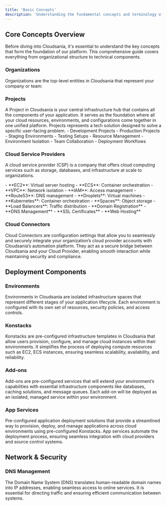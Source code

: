 ```yaml
---
title: 'Basic Concepts'
description: 'Understanding the fundamental concepts and terminology of Cloudsania'
---
```


## Core Concepts Overview

Before diving into Cloudsania, it's essential to understand the key concepts that form the foundation of our platform. This comprehensive guide covers everything from organizational structure to technical components.


### Organizations
Organizations are the top-level entities in Cloudsania that represent your company or team:


### Projects
A Project in Cloudsania is your central infrastructure hub that contains all the components of your application. It serves as the foundation where all your cloud resources, environments, and configurations come together in one unified platform. Projects represents a tech solution designed to solve a specific user-facing problem.
<CardGroup cols={2}>
  <Card title="Project Types" icon="folder-tree">
    - Development Projects
    - Production Projects
    - Staging Environments
    - Testing Setups
  </Card>
  <Card title="Project Features" icon="gears">
    - Resource Management
    - Environment Isolation
    - Team Collaboration
    - Deployment Workflows
  </Card>
</CardGroup>

### Cloud Service Providers
A cloud service provider (CSP) is a company that offers cloud computing services such as storage, databases, and infrastructure at scale to organizations.

<AccordionGroup>
  <Accordion title="Amazon Web Services (AWS)">
    - **EC2**: Virtual server hosting
    - **ECS**: Container orchestration
    - **VPC**: Network isolation
    - **IAM**: Access management
    - **Route53**: DNS management
  </Accordion>
  
  <Accordion title="Digital Ocean">
    - **Droplets**: Virtual machines
    - **Kubernetes**: Container orchestration
    - **Spaces**: Object storage
    - **Load Balancers**: Traffic distribution
  </Accordion>
  
  <Accordion title="Name Cheap">
    - **Domain Registration**
    - **DNS Management**
    - **SSL Certificates**
    - **Web Hosting**
  </Accordion>
</AccordionGroup>

### Cloud Connectors
Cloud Connectors are configuration settings that allow you to seamlessly and securely integrate your organization’s cloud provider accounts with Cloudsania’s automation platform. They act as a secure bridge between Cloudsania and your Cloud Provider, enabling smooth interaction while maintaining security and compliance.


## Deployment Components

### Environments
Environments in Cloudsania are isolated infrastructure spaces that represent different stages of your application lifecycle. Each environment is configured with its own set of resources, security policies, and access controls.

### Konstacks
Konstacks are pre-configured infrastructure templates in Cloudsania that allow users provision, configure, and manage cloud instances within their environments. It simplifies the process of deploying compute resources such as EC2, ECS instances, ensuring seamless scalability, availability, and reliability.


### Add-ons
Add-ons are pre-configured services that will extend your environment’s capabilities with essential infrastructure components like databases, caching solutions, and message queues. Each add-on will be deployed as an isolated, managed service within your environment.

### App Services
Pre-configured application deployment solutions that provide a streamlined way to provision, deploy, and manage applications across cloud environments using pre-configured Konstacks. App services automate the deployment process, ensuring seamless integration with cloud providers and source control systems.


## Network & Security

### DNS Management
The Domain Name System (DNS) translates human-readable domain names into IP addresses, enabling seamless access to online services. It is essential for directing traffic and ensuring efficient communication between systems.


